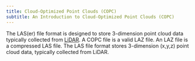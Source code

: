 ```yaml
---
title: Cloud-Optimized Point Clouds (COPC)
subtitle: An Introduction to Cloud-Optimized Point Clouds (COPC)
---
```


The LAS(er) file format is designed to store 3-dimension point cloud data typically collected from [LiDAR](https://en.wikipedia.org/wiki/Lidar).
A COPC file is a valid LAZ file. An LAZ file is a compressed LAS file. The LAS file format stores 3-dimension (x,y,z) point cloud data, typically collected from LiDAR.